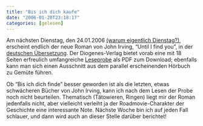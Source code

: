 ```yaml
---
title: "Bis ich dich kaufe"
date: "2006-01-20T23:18:17"
categories: [gelesen]
---
```


Am nächsten Dienstag, den 24.01.2006 <ins datetime="2006-01-20T22:01:37+00:00">(warum eigentlich Dienstag?)</ins>, erscheint endlich der neue Roman von John Irving, "Until I find you",  in der [deutschen Übersetzung](http://www.amazon.de/exec/obidos/ASIN/3257065221/ref=wl_it_dp/302-5692881-1255268?%5Fencoding=UTF8&coliid=I6BOHOQNLBO95&colid=IK14TZWASPDJ). Der Diogenes-Verlag bietet vorab eine mit 18 Seiten erfreulich umfangreiche [Leseprobe](http://www.diogenes.de/4DACTION/web_show_magazin/ID=2872045&cnt=2&md_id=106&path=leser/magazin_neu/106/02.htm) als PDF zum Download; ebenfalls kann man sich einen Ausschnitt aus dem parallel erscheinenden Hörbuch zu Gemüte führen.

Ob "Bis ich dich finde" besser geworden ist als die letzten, etwas schwächeren Bücher von John Irving, kann ich nach dem Lesen der Probe noch nicht beurteilen. Thematisch (Tätowieren, Ringen) liegt mir der Roman jedenfalls nicht, aber vielleicht verleiht ja der Roadmovie-Charakter der Geschichte eine interessante Note. Nächste Woche bin ich auf jeden Fall schlauer, und dann wird auch an dieser Stelle darüber berichtet!
